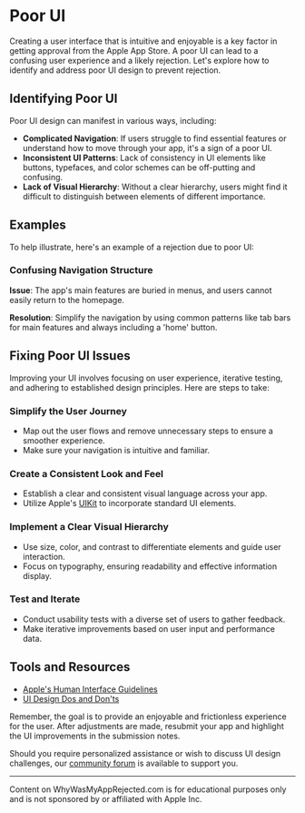 # Poor UI

Creating a user interface that is intuitive and enjoyable is a key factor in
getting approval from the Apple App Store. A poor UI can lead to a confusing
user experience and a likely rejection. Let's explore how to identify and
address poor UI design to prevent rejection.

## Identifying Poor UI

Poor UI design can manifest in various ways, including:

- **Complicated Navigation**: If users struggle to find essential features or
  understand how to move through your app, it's a sign of a poor UI.
- **Inconsistent UI Patterns**: Lack of consistency in UI elements like buttons,
  typefaces, and color schemes can be off-putting and confusing.
- **Lack of Visual Hierarchy**: Without a clear hierarchy, users might find it
  difficult to distinguish between elements of different importance.

## Examples

To help illustrate, here's an example of a rejection due to poor UI:

### Confusing Navigation Structure

**Issue**: The app's main features are buried in menus, and users cannot easily
return to the homepage.

**Resolution**: Simplify the navigation by using common patterns like tab bars
for main features and always including a 'home' button.

## Fixing Poor UI Issues

Improving your UI involves focusing on user experience, iterative testing, and
adhering to established design principles. Here are steps to take:

### Simplify the User Journey

- Map out the user flows and remove unnecessary steps to ensure a smoother
  experience.
- Make sure your navigation is intuitive and familiar.

### Create a Consistent Look and Feel

- Establish a clear and consistent visual language across your app.
- Utilize Apple's [UIKit](https://developer.apple.com/documentation/uikit) to
  incorporate standard UI elements.

### Implement a Clear Visual Hierarchy

- Use size, color, and contrast to differentiate elements and guide user
  interaction.
- Focus on typography, ensuring readability and effective information display.

### Test and Iterate

- Conduct usability tests with a diverse set of users to gather feedback.
- Make iterative improvements based on user input and performance data.

## Tools and Resources

- [Apple's Human Interface
  Guidelines](https://developer.apple.com/design/human-interface-guidelines/)
- [UI Design Dos and Don'ts](https://developer.apple.com/design/tips/)

Remember, the goal is to provide an enjoyable and frictionless experience for
the user. After adjustments are made, resubmit your app and highlight the UI
improvements in the submission notes.

Should you require personalized assistance or wish to discuss UI design
challenges, our [community
forum](https://github.com/whywasmyapprejected/whywasmyapprejected-com/discussions)
is available to support you.

---
Content on WhyWasMyAppRejected.com is for educational purposes only and is not
sponsored by or affiliated with Apple Inc.